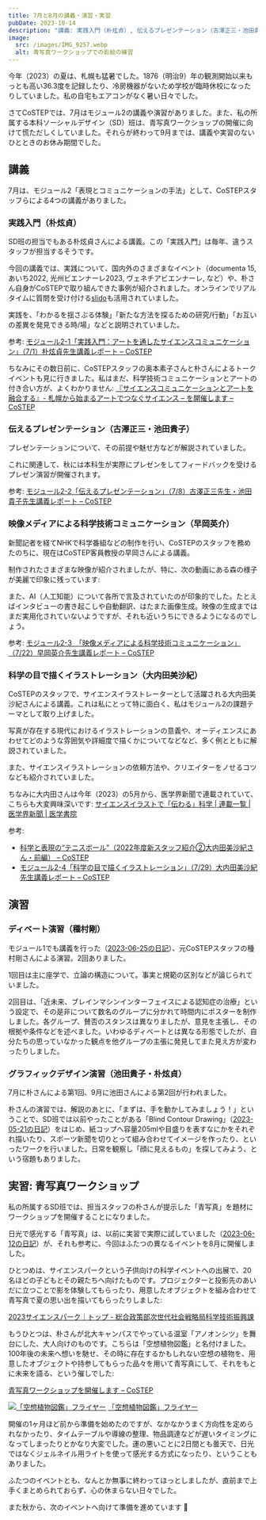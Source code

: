 ```yaml
---
title: 7月と8月の講義・演習・実習
pubDate: 2023-10-14
description: "講義: 実践入門（朴炫貞）, 伝えるプレゼンテーション（古澤正三・池田貴子）, 映像メディアによる科学技術コミュニケーション（早岡英介）, 科学の目で描くイラストレーション（大内田美沙紀） / 演習: ディベート演習（種村剛）, グラフィックデザイン演習（池田貴子・朴炫貞） / 実習: 青写真ワークショップ"
image:
  src: /images/IMG_9257.webp
  alt: 青写真ワークショップでの影絵の練習
---
```


今年（2023）の夏は、札幌も猛暑でした。1876（明治9）年の観測開始以来もっとも高い36.3度を記録したり、冷房機器がないため学校が臨時休校になったりしていました。私の自宅もエアコンがなく暑い日々でした。

さてCoSTEPでは、7月はモジュール2の講義や演習がありました。また、私の所属する本科ソーシャルデザイン（SD）班は、青写真ワークショップの開催に向けて慌ただしくしていました。それらが終わって9月までは、講義や実習のないひとときのお休み期間でした。

## 講義

7月は、モジュール2「表現とコミュニケーションの手法」として、CoSTEPスタッフらによる4つの講義がありました。

### 実践入門（朴炫貞）

SD班の担当でもある朴炫貞さんによる講義。この「実践入門」は毎年、違うスタッフが担当するそうです。

今回の講義では、実践について、国内外のさまざまなイベント（documenta 15, あいち2022, 光州ビエンナーレ2023, ヴェネチアビエンナーレ, など）や、朴さん自身がCoSTEPで取り組んできた事例が紹介されました。オンラインでリアルタイムに質問を受け付ける[slido](https://www.slido.com/jp)も活用されていました。

実践を、「わかるを揺さぶる体験」「新たな方法を探るための研究/行動」「お互いの差異を発見できる時/場」などと説明されていました。

参考: [モジュール2-1「実践入門：アートを通したサイエンスコミュニケーション」（7/1）朴炫貞先生講義レポート – CoSTEP](https://costep.open-ed.hokudai.ac.jp/news/27832)

ちなみにその数日前に、CoSTEPスタッフの奥本素子さんと朴さんによるトークイベントも見に行きました。私はまだ、科学技術コミュニケーションとアートの付き合い方が、よくわかりません: [『サイエンスコミュニケーションとアートを融合する』- 札幌から始まるアートでつなぐサイエンス – を開催します – CoSTEP](https://costep.open-ed.hokudai.ac.jp/event/27483)

### 伝えるプレゼンテーション（古澤正三・池田貴子）

プレゼンテーションについて、その前提や魅せ方などが解説されていました。

これに関連して、秋には本科生が実際にプレゼンをしてフィードバックを受けるプレゼン演習が開催されます。

参考: [モジュール2-2「伝えるプレゼンテーション」（7/8）古澤正三先生・池⽥貴⼦先生講義レポート – CoSTEP](https://costep.open-ed.hokudai.ac.jp/news/27731)

### 映像メディアによる科学技術コミュニケーション（早岡英介）

新聞記者を経てNHKで科学番組などの制作を行い、CoSTEPのスタッフを務めたのちに、現在はCoSTEP客員教授の早岡さんによる講義。

制作されたさまざまな映像が紹介されましたが、特に、次の動画にある森の様子が美麗で印象に残っています:

<YouTube videoId="tR-A5m0sYO4" />

また、AI（人工知能）について各所で言及されていたのが印象的でした。たとえばインタビューの書き起こしや自動翻訳、はたまた画像生成。映像の生成まではまだ実用化されていないようですが、それも近いうちにできるようになるのでしょう。

参考: [モジュール2-3　「映像メディアによる科学技術コミュニケーション」（7/22）早岡英介先生講義レポート – CoSTEP](https://costep.open-ed.hokudai.ac.jp/news/27843)

### 科学の目で描くイラストレーション（大内田美沙紀）

CoSTEPのスタッフで、サイエンスイラストレーターとして活躍される大内田美沙紀さんによる講義。これは私にとって特に面白く、私はモジュール2の課題テーマとして取り上げました。

写真が存在する現代におけるイラストレーションの意義や、オーディエンスにあわせてどのような雰囲気や詳細度で描くかについてなどなど、多く例とともに解説されていました。

また、サイエンスイラストレーションの依頼方法や、クリエイターをノせるコツなども紹介されていました。

ちなみに大内田さんは今年（2023）の5月から、医学界新聞で連載されていて、こちらも大変興味深いです: [サイエンスイラストで「伝わる」科学 | 連載一覧 | 医学界新聞 | 医学書院](https://www.igaku-shoin.co.jp/paper/series/208)

参考:

- [科学と表現の“テニスボール”（2022年度新スタッフ紹介②大内田美沙紀さん・前編） – CoSTEP](https://costep.open-ed.hokudai.ac.jp/news/25028)
- [モジュール2-4「科学の目で描くイラストレーション」（7/29）大内田美沙紀先生講義レポート – CoSTEP](https://costep.open-ed.hokudai.ac.jp/news/27880)

<YouTube videoId="RuZzy6BE_AU" />

## 演習

### ディベート演習（種村剛）

モジュール1でも講義を行った（[2023-06-25の日記](/2023-06-25/)）、元CoSTEPスタッフの種村剛さんによる演習。2回ありました。

1回目は主に座学で、立論の構造について。事実と規範の区別などが論じられていました。

2回目は、「近未来、ブレインマシンインターフェイスによる認知症の治療」という設定で、その是非について数名のグループに分かれて時間内にポスターを制作しました。各グループ、賛否のスタンスは異なりましたが、意見を主張し、その根拠や条件などを述べました。いわゆるディベートとは異なる形態でしたが、自分たちの思っていなかった観点を他グループの主張に発見してまた見え方が変わったりしました。

### グラフィックデザイン演習（池田貴子・朴炫貞）

7月に朴さんによる第1回、9月に池田さんによる第2回が行われました。

朴さんの演習では、解説のあとに、「まずは、手を動かしてみましょう！」ということで、SD班では以前やったことがある「Blind Contour Drawing」（[2023-05-21の日記](/2023-05-21/)）をはじめ、紙コップへ容量205mlや目盛りを表すなにかをそれぞれ描いたり、スポーツ新聞を切りとって組み合わせてイメージを作ったり、といったワークを行いました。日常を観察し「顔に見えるもの」を探してみよう、という宿題もありました。

## 実習: 青写真ワークショップ

私の所属するSD班では、担当スタッフの朴さんが提示した「青写真」を題材にワークショップを開催することになりました。

日光で感光する「青写真」は、以前に実習で実際に試していました（[2023-06-12の日記](/2023-06-12/)）が、それも参考に、今回はふたつの異なるイベントを8月に開催しました。

ひとつめは、サイエンスパークという子供向けの科学イベントへの出展で、20名ほどの子どもとその親たちへ向けたものです。プロジェクターと投影先のあいだに立つことで影を体験してもらったり、用意したオブジェクトを組み合わせて青写真で夏の思い出を描いてもらったりしました:

[2023サイエンスパーク｜トップ - 総合政策部次世代社会戦略局科学技術振興課](https://www.pref.hokkaido.lg.jp/ss/ssg/sp/2023top.html)

もうひとつは、朴さんが北大キャンパスでやっている温室「アノオンシツ」を舞台にした、大人向けのものです。こちらは「空想植物図鑑」と名付けました。100年後の未来へ想いを馳せ、その時に存在するかもしれない空想の植物を、用意したオブジェクトや持参してもらった品々を用いて青写真にして、それをもとに未来を語る、という催しでした:

[青写真ワークショップを開催します – CoSTEP](https://costep.open-ed.hokudai.ac.jp/event/27640)

<p class="flex flex-col justify-center items-center gap-2">
<a href="https://costep.open-ed.hokudai.ac.jp/event/27640">
<img src="https://costep.open-ed.hokudai.ac.jp/wp/wp-content/uploads/2023/07/20230806_03.jpg" alt="「空想植物図鑑」フライヤー" /></a>
<a class="italic text-xs" href="https://costep.open-ed.hokudai.ac.jp/event/27640">「空想植物図鑑」フライヤー</a>
</p>

開催の1ヶ月ほど前から準備を始めたのですが、なかなかうまく方向性を定められなかったり、タイムテーブルや導線の整理、物品調達などが遅いタイミングになってしまったりとかなり大変でした。運の悪いことに2日間とも曇天で、日光ではなくジェルネイル用ライトを使って感光する方式になったり、ということもありました。

ふたつのイベントとも、なんとか無事に終わってほっとしましたが、直前まで上手くまとめられておらず、心の休まらない日々でした。

また秋から、次のイベントへ向けて準備を進めています 🔦

